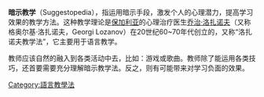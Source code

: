 {{multiple issues|
{{expand|time=2015-10-09T14:34:48+00:00}}
{{unreferenced|time=2015-10-09T14:34:48+00:00}}
{{disputed|time=2015-10-09T14:38:03+00:00}}
}}
'''暗示教学'''（Suggestopedia），指运用暗示手段，激发个人的心理潜力，提高学习效果的教学方法。这种教学理论是[[保加利亚|保加利亚]]的心理治疗医生[[乔治·洛扎诺夫|乔治·洛扎诺夫]]（又称格奥尔基·洛扎诺夫，Georgi Lozanov）在20世纪60~70年代创立的，又称“洛扎诺夫教学法”，它主要用于语言教学。

教师应该自然的融入到各类活动中去，比如：游戏或歌曲。教师除了能运用各类技巧，还首要需要充分理解暗示教学法。反之，则有可能带来对学习负面的效果。

[[Category:語言教學法|Category:語言教學法]]